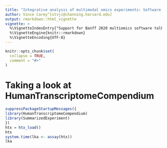 ```yaml
---
title: "Integrative analysis of multimodal omics experiments: Software design and evaluation"
author: Vince Carey^[stvjc@channing.harvard.edu]
output: rmarkdown::html_vignette
vignette: >
  %\VignetteIndexEntry{"Support for Banff 2020 multiomics software talk"}
  %\VignetteEngine{knitr::rmarkdown}
  %\VignetteEncoding{UTF-8}
---
```


```r
knitr::opts_chunk$set(
  collapse = TRUE,
  comment = "#>"
)
```

# Taking a look at HumanTranscriptomeCompendium

```r
suppressPackageStartupMessages({
library(HumanTranscriptomeCompendium)
library(SummarizedExperiment)
})
htx = htx_load()
htx
system.time(lka <- assay(htx))
lka
```

